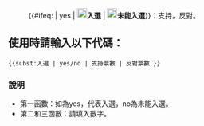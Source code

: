 :{{#ifeq: {{{1|}}} | yes | [[File:Featured_article_star.svg|20px]]'''入選''' | [[File:Cscr-former.svg|20px]]'''未能入選'''}}：{{{2|0}}}支持，{{{3|0}}}反對。<noinclude>
==使用時請輸入以下代碼：==
<pre>{{subst:入選 | yes/no | 支持票數 | 反對票數 }}</pre>
===說明===
*第一函數：如為yes，代表入選，no為未能入選。
*第二和三函數：請填入數字。
</noinclude>
